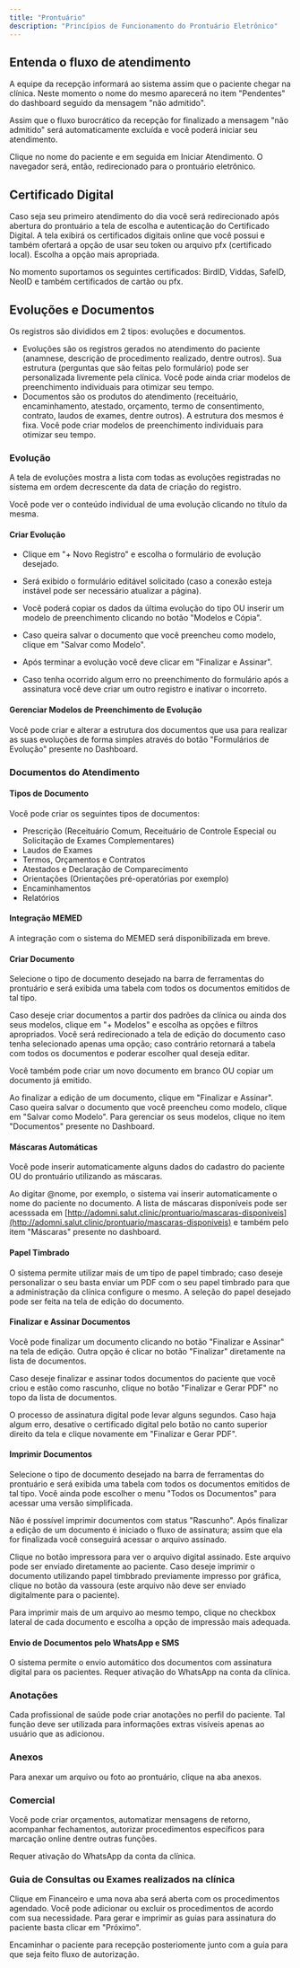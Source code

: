 ```yaml
---
title: "Prontuário"
description: "Princípios de Funcionamento do Prontuário Eletrônico"
---
```


## Entenda o fluxo de atendimento

A equipe da recepção informará ao sistema assim que o paciente chegar na clínica. Neste momento o nome do mesmo aparecerá no item "Pendentes" do dashboard seguido da mensagem "não admitido".

Assim que o fluxo burocrático da recepção for finalizado a mensagem "não admitido" será automaticamente excluída e você poderá iniciar seu atendimento.

Clique no nome do paciente e em seguida em Iniciar Atendimento. O navegador será, então, redirecionado para o prontuário eletrônico.

## Certificado Digital

Caso seja seu primeiro atendimento do dia você será redirecionado após abertura do prontuário a tela de escolha e autenticação do Certificado Digital. A tela exibirá os certificados digitais online que você possui e também ofertará a opção de usar seu token ou arquivo pfx (certificado local). Escolha a opção mais apropriada.

No momento suportamos os seguintes certificados: BirdID, Viddas, SafeID, NeoID e também certificados de cartão ou pfx. 

## Evoluções e Documentos

Os registros são divididos em 2 tipos: evoluções e documentos.

* Evoluções são os registros gerados no atendimento do paciente (anamnese, descrição de procedimento realizado, dentre outros). Sua estrutura (perguntas que são feitas pelo formulário) pode ser personalizada livremente pela clínica. Você pode ainda criar modelos de preenchimento individuais para otimizar seu tempo.
* Documentos são os produtos do atendimento (receituário, encaminhamento, atestado, orçamento, termo de consentimento, contrato, laudos de exames, dentre outros). A estrutura dos mesmos é fixa. Você pode  criar modelos de preenchimento individuais para otimizar seu tempo.

### Evolução

A tela de evoluções mostra a lista com todas as evoluções registradas no sistema em ordem decrescente da data de criação do registro.

Você pode ver o conteúdo individual de uma evolução clicando no título da mesma.

#### Criar Evolução
* Clique em "+ Novo Registro" e escolha o formulário de evolução desejado.

* Será exibido o formulário editável solicitado (caso a conexão esteja instável pode ser necessário atualizar a página).

* Você poderá copiar os dados da última evolução do tipo OU inserir um modelo de preenchimento clicando no botão "Modelos e Cópia".

* Caso queira salvar o documento que você preencheu como modelo, clique em "Salvar como Modelo".

* Após terminar a evolução você deve clicar em "Finalizar e Assinar".

* Caso tenha ocorrido algum erro no preenchimento do formulário após a assinatura você deve criar um outro registro e inativar o incorreto.

#### Gerenciar Modelos de Preenchimento de Evolução

Você pode criar e alterar a estrutura dos documentos que usa para realizar as suas evoluções de forma simples através do botão "Formulários de Evolução" presente no Dashboard.

### Documentos do Atendimento

#### Tipos de Documento
Você pode criar os seguintes tipos de documentos:

- Prescrição (Receituário Comum, Receituário de Controle Especial ou Solicitação de Exames Complementares)
- Laudos de Exames
- Termos, Orçamentos e Contratos
- Atestados e Declaração de Comparecimento
- Orientações (Orientações pré-operatórias por exemplo)
- Encaminhamentos
- Relatórios

#### Integração MEMED

A integração com o sistema do MEMED será disponibilizada em breve.

#### Criar Documento

Selecione o tipo de documento desejado na barra de ferramentas do prontuário e será exibida uma tabela com todos os documentos emitidos de tal tipo.

Caso deseje criar documentos a partir dos padrões da clínica ou ainda dos seus modelos, clique em "+ Modelos" e escolha as opções e filtros apropriados. Você será redirecionado a tela de edição do documento caso tenha selecionado apenas uma opção; caso contrário retornará a tabela com todos os documentos e poderar escolher qual deseja editar.

Você também pode criar um novo documento em branco OU copiar um documento já emitido.

Ao finalizar a edição de um documento, clique em "Finalizar e Assinar". Caso queira salvar o documento que você preencheu como modelo, clique em "Salvar como Modelo". Para gerenciar os seus modelos, clique no item "Documentos" presente no Dashboard.

#### Máscaras Automáticas

Você pode inserir automaticamente alguns dados do cadastro do paciente OU do prontuário utilizando as máscaras.

Ao digitar @nome, por exemplo, o sistema vai inserir automaticamente o nome do paciente no documento. A lista de máscaras disponíveis pode ser acesssada em [http://adomni.salut.clinic/prontuario/mascaras-disponiveis](http://adomni.salut.clinic/prontuario/mascaras-disponiveis) e também pelo item "Máscaras" presente no dashboard.

#### Papel Timbrado

O sistema permite utilizar mais de um tipo de papel timbrado; caso deseje personalizar o seu basta enviar um PDF com o seu papel timbrado para que a administração da clínica configure o mesmo. A seleção do papel desejado pode ser feita na tela de edição do documento.

#### Finalizar e Assinar Documentos

Você pode finalizar um documento clicando no botão "Finalizar e Assinar" na tela de edição. Outra opção é clicar no botão "Finalizar" diretamente na lista de documentos.

Caso deseje finalizar e assinar todos documentos do paciente que você criou e estão como rascunho, clique no botão "Finalizar e Gerar PDF" no topo da lista de documentos.

<Warning>O processo de assinatura digital pode levar alguns segundos. Caso haja algum erro, desative o certificado digital pelo botão no canto superior direito da tela e clique novamente em "Finalizar e Gerar PDF".</Warning>

#### Imprimir Documentos

Selecione o tipo de documento desejado na barra de ferramentas do prontuário e será exibida uma tabela com todos os documentos emitidos de tal tipo. Você ainda pode escolher o menu "Todos os Documentos" para acessar uma versão simplificada.

Não é possível imprimir documentos com status "Rascunho". Após finalizar a edição de um documento é iniciado o fluxo de assinatura; assim que ela for finalizada você conseguirá acessar o arquivo assinado.

Clique no botão impressora para ver o arquivo digital assinado. Este arquivo pode ser enviado diretamente ao paciente. Caso deseje imprimir o documento utilizando papel timbbrado previamente impresso por gráfica, clique no botão da vassoura (este arquivo não deve ser enviado digitalmente para o paciente).

Para imprimir mais de um arquivo ao mesmo tempo, clique no checkbox lateral de cada documento e escolha a opção de impressão mais adequada.

#### Envio de Documentos pelo WhatsApp e SMS

O sistema permite o envio automático dos documentos com assinatura digital para os pacientes. 
<Warning>Requer ativação do WhatsApp na conta da clínica.</Warning>

### Anotações

Cada profissional de saúde pode criar anotações no perfil do paciente. Tal função deve ser utilizada para informações extras visíveis apenas ao usuário que as adicionou.

### Anexos

Para anexar um arquivo ou foto ao prontuário, clique na aba anexos.

### Comercial

Você pode criar orçamentos, automatizar mensagens de retorno, acompanhar fechamentos, autorizar procedimentos específicos para marcação online dentre outras funções.

<Warning>Requer ativação do WhatsApp da conta da clínica.</Warning>

### Guia de Consultas ou Exames realizados na clínica
Clique em Financeiro e uma nova aba será aberta com os procedimentos agendado. Você pode adicionar ou excluir os procedimentos de acordo com sua necessidade. Para gerar e imprimir as guias para assinatura do paciente basta clicar em "Próximo".

<Warning>Encaminhar o paciente para recepção posteriomente junto com a guia para que seja feito fluxo de autorização.</Warning>